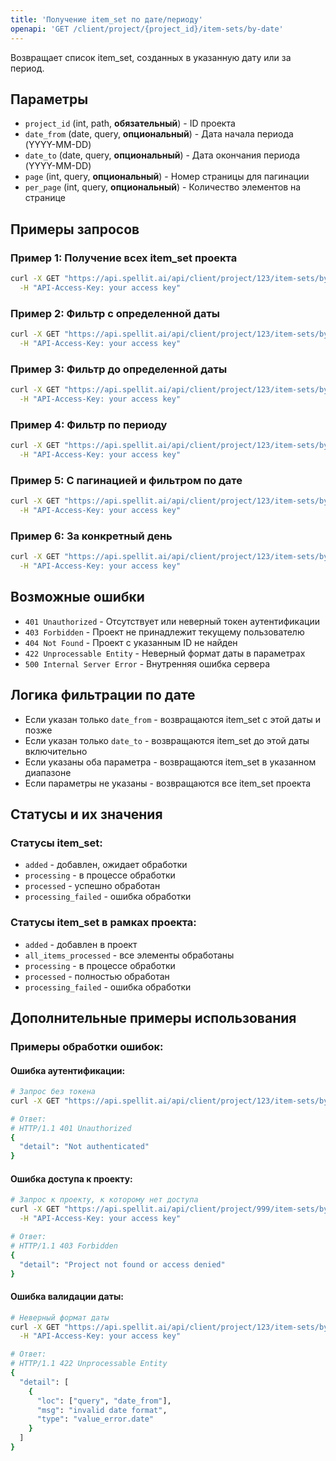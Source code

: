 ```yaml
---
title: 'Получение item_set по дате/периоду'
openapi: 'GET /client/project/{project_id}/item-sets/by-date'
---
```


<Callout emoji="📅">Возвращает список item_set, созданных в указанную дату или за период.</Callout>

## Параметры

- `project_id` (int, path, **обязательный**) - ID проекта
- `date_from` (date, query, **опциональный**) - Дата начала периода (YYYY-MM-DD)
- `date_to` (date, query, **опциональный**) - Дата окончания периода (YYYY-MM-DD)
- `page` (int, query, **опциональный**) - Номер страницы для пагинации
- `per_page` (int, query, **опциональный**) - Количество элементов на странице

## Примеры запросов

### Пример 1: Получение всех item_set проекта

```bash
curl -X GET "https://api.spellit.ai/api/client/project/123/item-sets/by-date" \
  -H "API-Access-Key: your access key"
```

### Пример 2: Фильтр с определенной даты

```bash
curl -X GET "https://api.spellit.ai/api/client/project/123/item-sets/by-date?date_from=2024-01-15" \
  -H "API-Access-Key: your access key"
```

### Пример 3: Фильтр до определенной даты

```bash
curl -X GET "https://api.spellit.ai/api/client/project/123/item-sets/by-date?date_to=2024-01-20" \
  -H "API-Access-Key: your access key"
```

### Пример 4: Фильтр по периоду

```bash
curl -X GET "https://api.spellit.ai/api/client/project/123/item-sets/by-date?date_from=2024-01-15&date_to=2024-01-20" \
  -H "API-Access-Key: your access key"
```

### Пример 5: С пагинацией и фильтром по дате

```bash
curl -X GET "https://api.spellit.ai/api/client/project/123/item-sets/by-date?date_from=2024-01-15&page=1&per_page=5" \
  -H "API-Access-Key: your access key"
```

### Пример 6: За конкретный день

```bash
curl -X GET "https://api.spellit.ai/api/client/project/123/item-sets/by-date?date_from=2024-01-15&date_to=2024-01-15" \
  -H "API-Access-Key: your access key"
```

## Возможные ошибки

- `401 Unauthorized` - Отсутствует или неверный токен аутентификации
- `403 Forbidden` - Проект не принадлежит текущему пользователю
- `404 Not Found` - Проект с указанным ID не найден
- `422 Unprocessable Entity` - Неверный формат даты в параметрах
- `500 Internal Server Error` - Внутренняя ошибка сервера

## Логика фильтрации по дате

- Если указан только `date_from` - возвращаются item_set с этой даты и позже
- Если указан только `date_to` - возвращаются item_set до этой даты включительно
- Если указаны оба параметра - возвращаются item_set в указанном диапазоне
- Если параметры не указаны - возвращаются все item_set проекта

## Статусы и их значения

### Статусы item_set:

- `added` - добавлен, ожидает обработки
- `processing` - в процессе обработки
- `processed` - успешно обработан
- `processing_failed` - ошибка обработки

### Статусы item_set в рамках проекта:

- `added` - добавлен в проект
- `all_items_processed` - все элементы обработаны
- `processing` - в процессе обработки
- `processed` - полностью обработан
- `processing_failed` - ошибка обработки

## Дополнительные примеры использования

### Примеры обработки ошибок:

#### Ошибка аутентификации:

```bash
# Запрос без токена
curl -X GET "https://api.spellit.ai/api/client/project/123/item-sets/by-date"

# Ответ:
# HTTP/1.1 401 Unauthorized
{
  "detail": "Not authenticated"
}
```

#### Ошибка доступа к проекту:

```bash
# Запрос к проекту, к которому нет доступа
curl -X GET "https://api.spellit.ai/api/client/project/999/item-sets/by-date" \
  -H "API-Access-Key: your access key"

# Ответ:
# HTTP/1.1 403 Forbidden
{
  "detail": "Project not found or access denied"
}
```

#### Ошибка валидации даты:

```bash
# Неверный формат даты
curl -X GET "https://api.spellit.ai/api/client/project/123/item-sets/by-date?date_from=invalid-date" \
  -H "API-Access-Key: your access key"

# Ответ:
# HTTP/1.1 422 Unprocessable Entity
{
  "detail": [
    {
      "loc": ["query", "date_from"],
      "msg": "invalid date format",
      "type": "value_error.date"
    }
  ]
}
```
